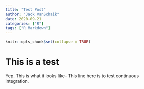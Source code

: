 ```yaml
---
title: "Test Post"
author: "Jack VanSchaik"
date: 2020-09-21
categories: ["R"]
tags: ["R Markdown"]
---
```


```r
knitr::opts_chunk$set(collapse = TRUE)
```

# This is a test

Yep. This is what it looks like-- This line here is to test continuous integration.
